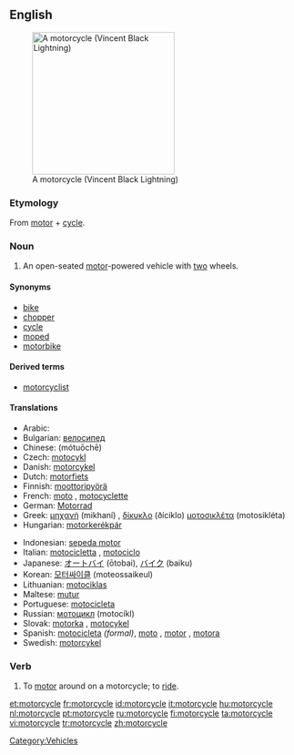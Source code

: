 ==English==
[[Image:VINCENT_Black_Lightning.jpg|thumb|right|250px|A motorcycle (Vincent Black Lightning)]]

===Etymology===
From [[motor]] + [[cycle]].

===Noun===
{{en-noun}}

# An open-seated [[motor]]-powered vehicle with [[two]] wheels.

====Synonyms====
*[[bike]]
*[[chopper]]
*[[cycle]]
*[[moped]]
*[[motorbike]]

====Derived terms====
*[[motorcyclist]]

====Translations====
{{trans-top|open-seated motor-powered vehicle with two wheels}}
*Arabic: {{Arab|[[موتوسيكل]]}} {{IPAchar|(motosíkel)}} {{m}}
*Bulgarian: [[велосипед]] {{m}}
*Chinese: {{zh-ts|摩托車|摩托车}} (mótuōchē)
*Czech: [[motocykl]] {{m}}
*Danish: [[motorcykel]] {{c}}
*Dutch: [[motorfiets]] {{f}}
*Finnish: [[moottoripyörä]]
*French: [[moto]] {{f}}, [[motocyclette]] {{f}}
*German: [[Motorrad]] {{n}}
*Greek: [[μηχανή]] (mikhaní) {{f}}, [[δίκυκλο]] (ðíciklo) {{n}} [[μοτοσικλέτα]] (motosikléta) {{f}}
*Hungarian: [[motorkerékpár]]
{{trans-mid}}
*Indonesian: [[sepeda motor]]
*Italian: [[motocicletta]] {{f}}, [[motociclo]] {{m}}
*Japanese: [[オートバイ]] (ōtobai), [[バイク]] (baiku)
*Korean: [[모터싸이클]] (moteossaikeul)
*Lithuanian: [[motociklas]] {{m}}
*Maltese: [[mutur]] {{m}}
*Portuguese: [[motocicleta]] {{f}}
*Russian: [[мотоцикл]] (motocíkl) {{m}}
*Slovak: [[motorka#Slovak|motorka]] {{f}}, [[motocykel#Slovak|motocykel]] {{m}}
*Spanish: [[motocicleta]] {{f}} ''(formal)'', [[moto]] {{f}}, [[motor]] {{m}} {{italbrac|Dominican Republic| colloquial}}, [[motora]] {{f}} {{italbrac|Puerto Rico| colloquial}}
*Swedish: [[motorcykel]] {{c}}
{{trans-bottom}}

===Verb===
{{en-verb|motorcycl|ing}}

# To [[motor]] around on a motorcycle; to [[ride]].

[[Category:Vehicles]]

[[et:motorcycle]]
[[fr:motorcycle]]
[[id:motorcycle]]
[[it:motorcycle]]
[[hu:motorcycle]]
[[nl:motorcycle]]
[[pt:motorcycle]]
[[ru:motorcycle]]
[[fi:motorcycle]]
[[ta:motorcycle]]
[[vi:motorcycle]]
[[tr:motorcycle]]
[[zh:motorcycle]]